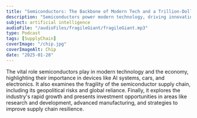 ```yaml
---
title: "Semiconductors: The Backbone of Modern Tech and a Trillion-Dollar Opportunity"
description: "Semiconductors power modern technology, driving innovation, economic growth, and investment opportunities in a rapidly evolving global market."
subject: artificial intelligence
audioFile: "/audioFiles/fragileGiant/fragileGiant.mp3"
type: Podcast
tags: [SupplyChain]
coverImage: "/chip.jpg"
coverImageAlt: Chip
date: "2025-01-28"
---
```


The vital role semiconductors play in modern technology and the economy, highlighting their importance in devices like AI systems, cars, and electronics. It also examines the fragility of the semiconductor supply chain, including its geopolitical risks and global reliance. Finally, it explores the industry's rapid growth and presents investment opportunities in areas like research and development, advanced manufacturing, and strategies to improve supply chain resilience.
